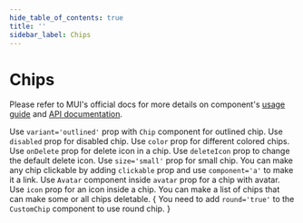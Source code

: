 ```yaml
---
hide_table_of_contents: true
title: ''
sidebar_label: Chips
---
```




<h1 className='!m-0'>Chips</h1>

<div className='template-bg-color' />

Please refer to MUI's official docs for more details on component's [usage guide](https://mui.com/material-ui/react-chip/) and [API documentation](https://mui.com/material-ui/api/chip/).

<Grid container spacing={6}>
  <Grid size={{ xs: 12, md: 6 }}>
    <CardSnippet
      title="Chip Variants"
      code={SourceCodeChipsVariants}
    >
      <Typography className='mbe-4'>
        Use <code>variant='outlined'</code> prop with <code>Chip</code> component for outlined chip.
      </Typography>
      <ChipsVariants />
    </CardSnippet>
  </Grid>
  <Grid size={{ xs: 12, md: 6 }}>
    <CardSnippet
      title="Disabled Chips"
      code={SourceCodeChipsDisabled}
    >
      <Typography className='mbe-4'>
        Use <code>disabled</code> prop for disabled chip.
      </Typography>
      <ChipsDisabled />
    </CardSnippet>
  </Grid>
  <Grid size={{ xs: 12, md: 6 }}>
    <CardSnippet
      title="Colors"
      code={SourceCodeChipsColors}
    >
      <Typography className='mbe-4'>
        Use <code>color</code> prop for different colored chips.
      </Typography>
      <ChipsColors />
    </CardSnippet>
  </Grid>
  <Grid size={{ xs: 12, md: 6 }}>
    <CardSnippet
      title="onDelete"
      code={SourceCodeChipsOnDelete}
    >
      <Typography className='mbe-4'>
        Use <code>onDelete</code> prop for delete icon in a chip. Use <code>deleteIcon</code> prop to change the default delete icon.
      </Typography>
      <ChipsOnDelete />
    </CardSnippet>
  </Grid>
  <Grid size={{ xs: 12, md: 6 }}>
    <CardSnippet
      title="Chip Sizes"
      code={SourceCodeChipsSizes}
    >
      <Typography className='mbe-4'>
        Use <code>size='small'</code> prop for small chip.
      </Typography>
      <ChipsSizes />
    </CardSnippet>
  </Grid>
  <Grid size={{ xs: 12, md: 6 }}>
    <CardSnippet
      title="Clickable Chip"
      code={SourceCodeChipsClickable}
    >
      <Typography className='mbe-4'>
        You can make any chip clickable by adding <code>clickable</code> prop and use <code>component='a'</code> to make it a link.
      </Typography>
      <ChipsClickable />
    </CardSnippet>
  </Grid>
  <Grid size={{ xs: 12, md: 6 }}>
    <CardSnippet
      title="Chip with Avatar"
      code={SourceCodeChipsAvatar}
    >
      <Typography className='mbe-4'>
        Use <code>Avatar</code> component inside <code>avatar</code> prop for a chip with avatar.
      </Typography>
      <ChipsAvatar />
    </CardSnippet>
  </Grid>
  <Grid size={{ xs: 12, md: 6 }}>
    <CardSnippet
      title="Icon Chip"
      code={SourceCodeChipsIcon}
    >
      <Typography className='mbe-4'>
        Use <code>icon</code> prop for an icon inside a chip.
      </Typography>
      <ChipsIcon />
    </CardSnippet>
  </Grid>
  <Grid size={{ xs: 12 }}>
    <CardSnippet
      title="Chips Array"
      code={SourceCodeChipsArray}
    >
      <Typography className='mbe-4'>
        You can make a list of chips that can make some or all chips deletable.
      </Typography>
      <ChipsArray />
    </CardSnippet>
  </Grid>
  <Grid size={{ xs: 12 }}>
    <CardSnippet
      title="Round Chip"
      code={SourceCodeChipsRound}
    >
      {
        <Typography className='mbe-4'>
          You need to add <code>round='true'</code> to the <code>CustomChip</code> component to use round chip.
        </Typography>
      }
      <ChipsRound />
    </CardSnippet>
  </Grid>
</Grid>